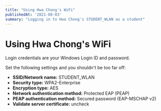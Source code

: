 ```yaml
---
title: "Using Hwa Chong's WiFi"
publishedAt: '2021-08-03'
summary: "Logging in to Hwa Chong's STUDENT_WLAN as a student"
---
```


# Using Hwa Chong's WiFi

Login credentials are your Windows Login ID and password.

Set the following settings and you shouldn't be too far off:  
* **SSID/Network name:** STUDENT_WLAN
* **Security type:** WPA2-Enterprise
* **Encryption type:** AES
* **Network authentication method:** Protected EAP (PEAP)
* **PEAP authentication method:** Secured password (EAP-MSCHAP v2)
* **Validate server certificate:** uncheck
